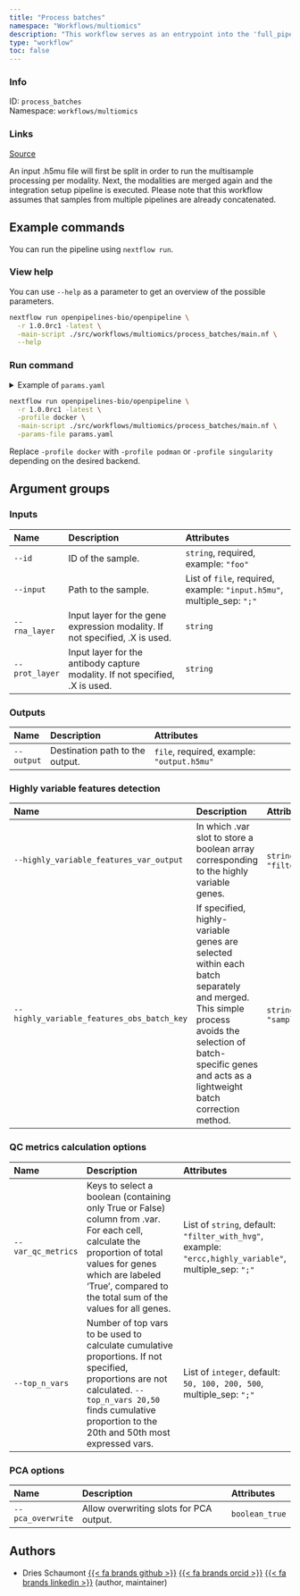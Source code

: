 ```yaml
---
title: "Process batches"
namespace: "Workflows/multiomics"
description: "This workflow serves as an entrypoint into the 'full_pipeline' in order to re-run the multisample processing and the integration setup."
type: "workflow"
toc: false
---
```


::: {.column-margin}

### Info

ID: `process_batches`  
Namespace: `workflows/multiomics`

### Links
[Source](https://github.com/openpipelines-bio/openpipeline/blob/1.0.0rc1/./src/workflows/multiomics/process_batches){.btn-action .btn-sm .btn-info .btn role="button"}

:::

An input .h5mu file will 
first be split in order to run the multisample processing per modality. Next, the modalities
are merged again and the integration setup pipeline is executed. Please note that this workflow
assumes that samples from multiple pipelines are already concatenated. 


## Example commands

You can run the pipeline using `nextflow run`.

### View help

You can use `--help` as a parameter to get an overview of the possible parameters.

```bash
nextflow run openpipelines-bio/openpipeline \
  -r 1.0.0rc1 -latest \
  -main-script ./src/workflows/multiomics/process_batches/main.nf \
  --help
```

### Run command

<details>
<summary>Example of `params.yaml`</summary>
```yaml
# Inputs
id: # please fill in - example: "foo"
input: # please fill in - example: ["input.h5mu"]
# rna_layer: "foo"
# prot_layer: "foo"

# Outputs
# output: "$id.$key.output.h5mu"

# Highly variable features detection
highly_variable_features_var_output: "filter_with_hvg"
highly_variable_features_obs_batch_key: "sample_id"

# QC metrics calculation options
var_qc_metrics: ["filter_with_hvg"]
top_n_vars: [50, 100, 200, 500]

# PCA options
pca_overwrite: false

# Nextflow input-output arguments
publish_dir: # please fill in - example: "output/"
# param_list: "my_params.yaml"
```
</details>

```bash
nextflow run openpipelines-bio/openpipeline \
  -r 1.0.0rc1 -latest \
  -profile docker \
  -main-script ./src/workflows/multiomics/process_batches/main.nf \
  -params-file params.yaml
```

:::{.callout-note}
Replace `-profile docker` with `-profile podman` or `-profile singularity` depending on the desired backend.
:::

## Argument groups

### Inputs

|Name           |Description                                                                  |Attributes                                                             |
|:--------------|:----------------------------------------------------------------------------|:----------------------------------------------------------------------|
|`--id`         |ID of the sample.                                                            |`string`, required, example: `"foo"`                                   |
|`--input`      |Path to the sample.                                                          |List of `file`, required, example: `"input.h5mu"`, multiple_sep: `";"` |
|`--rna_layer`  |Input layer for the gene expression modality. If not specified, .X is used.  |`string`                                                               |
|`--prot_layer` |Input layer for the antibody capture modality. If not specified, .X is used. |`string`                                                               |


### Outputs

|Name       |Description                     |Attributes                                 |
|:----------|:-------------------------------|:------------------------------------------|
|`--output` |Destination path to the output. |`file`, required, example: `"output.h5mu"` |


### Highly variable features detection

|Name                                       |Description                                                                                                                                                                                                    |Attributes                             |
|:------------------------------------------|:--------------------------------------------------------------------------------------------------------------------------------------------------------------------------------------------------------------|:--------------------------------------|
|`--highly_variable_features_var_output`    |In which .var slot to store a boolean array corresponding to the highly variable genes.                                                                                                                        |`string`, default: `"filter_with_hvg"` |
|`--highly_variable_features_obs_batch_key` |If specified, highly-variable genes are selected within each batch separately and merged. This simple  process avoids the selection of batch-specific genes and acts as a lightweight batch correction method. |`string`, default: `"sample_id"`       |


### QC metrics calculation options

|Name               |Description                                                                                                                                                                                                                    |Attributes                                                                                             |
|:------------------|:------------------------------------------------------------------------------------------------------------------------------------------------------------------------------------------------------------------------------|:------------------------------------------------------------------------------------------------------|
|`--var_qc_metrics` |Keys to select a boolean (containing only True or False) column from .var. For each cell, calculate the proportion of total values for genes which are labeled 'True',  compared to the total sum of the values for all genes. |List of `string`, default: `"filter_with_hvg"`, example: `"ercc,highly_variable"`, multiple_sep: `";"` |
|`--top_n_vars`     |Number of top vars to be used to calculate cumulative proportions. If not specified, proportions are not calculated. `--top_n_vars 20,50` finds cumulative proportion to the 20th and 50th most expressed vars.                |List of `integer`, default: `50, 100, 200, 500`, multiple_sep: `";"`                                   |


### PCA options

|Name              |Description                             |Attributes     |
|:-----------------|:---------------------------------------|:--------------|
|`--pca_overwrite` |Allow overwriting slots for PCA output. |`boolean_true` |

## Authors


  * Dries Schaumont [{{< fa brands github >}}](https://github.com/DriesSchaumont) [{{< fa brands orcid >}}](https://orcid.org/0000-0002-4389-0440) [{{< fa brands linkedin >}}](https://linkedin.com/in/dries-schaumont) (author, maintainer)
